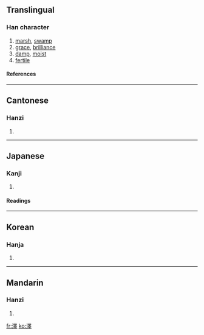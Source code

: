 {{see|沢|泽}}

==Translingual==
===Han character===
{{Han char|rn=85|rad=水|as=13|sn=16|four=3614<sub>1</sub>|canj=水田中十 (EWLJ)}}
# [[marsh]], [[swamp]]
# [[grace]], [[brilliance]]
# [[damp]], [[moist]]
# [[fertile]]
====References====
{{Han ref|kx=0652.440|dkj=18383|dj=1062.320|hdz=31757.010|uh=6FA4|ud=28580|bh=BF41|bd=48961}}

----
==Cantonese==
===Hanzi===
{{yue-hanzi|jyut=|y=jaak6}}
# {{defn|Cantonese}}

----
==Japanese==
===Kanji===
{{ja-kanji|grade=|rs=水13}}
# {{defn|Japanese}} 
====Readings====
{{ja-readings|on=[[たく]] (taku)|kun=[[さわ]] (sawa)}}

----
==Korean==
===Hanja===
{{ko-hanja|hangeul=[[택]], [[석]]|eumhun=|rv=taek, seok|mr=t'aek, sŏk|y=thyak, sek}}
# {{defn|Korean}}

----
==Mandarin==
===Hanzi===
{{cmn-hanzi|sim=泽|pin=[[duó]] (duo2), [[shì]] (shi4), [[yì]] (yi4), [[zé]] (ze2)|wg=to<sup>2</sup>, shih<sup>4</sup>, i<sup>4</sup>, tse<sup>2</sup>}}
# {{defn|Mandarin}}

[[fr:澤]]
[[ko:澤]]